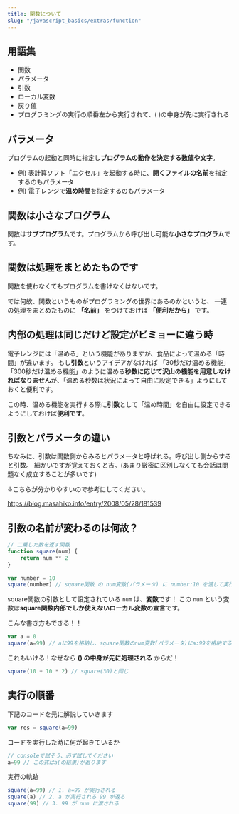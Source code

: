 ```yaml
---
title: 関数について
slug: "/javascript_basics/extras/function"
---
```


## 用語集
- 関数
- パラメータ
- 引数
- ローカル変数
- 戻り値
- プログラミングの実行の順番左から実行されて、( )の中身が先に実行される

## パラメータ

プログラムの起動と同時に指定し**プログラムの動作を決定する数値や文字**。

- 例) 表計算ソフト「エクセル」を起動する時に、**開くファイルの名前**を指定するのもパラメータ
- 例) 電子レンジで**温め時間**を指定するのもパラメータ

## 関数は小さなプログラム

関数は**サブプログラム**です。プログラムから呼び出し可能な**小さなプログラム**です。

## 関数は処理をまとめたものです

関数を使わなくてもプログラムを書けなくはないです。

では何故、関数というものがプログラミングの世界にあるのかというと、
一連の処理をまとめたものに **「名前」** をつけておけば **「便利だから」** です。

## 内部の処理は同じだけど設定がビミョーに違う時

電子レンジには「温める」という機能がありますが、食品によって温める「時間」が違います。
もし**引数**というアイデアがなければ 「30秒だけ温める機能」「300秒だけ温める機能」のように温める**秒数に応じて沢山の機能を用意しなければなりません**が、「温める秒数は状況によって自由に設定できる」ようにしておくと便利です。

この時、温める機能を実行する際に**引数**として「温め時間」を自由に設定できるようにしておけば**便利です**。

## 引数とパラメータの違い

ちなみに、引数は関数側からみるとパラメータと呼ばれる。呼び出し側からすると引数。
細かいですが覚えておくと吉。(あまり厳密に区別しなくても会話は問題なく成立することが多いです)

↓こちらが分かりやすいので参考にしてください。

https://blog.masahiko.info/entry/2008/05/28/181539

## 引数の名前が変わるのは何故？

```js
// 二乗した数を返す関数
function square(num) {
    return num ** 2
}
　
var number = 10
square(number) // square関数 の num変数(パラメータ) に number:10 を渡して実行している
```

square関数の引数として設定されている `num` は、**変数**です！
この `num` という変数は**square関数内部でしか使えないローカル変数の宣言**です。

こんな書き方もできる！！

```js
var a = 0
square(a=99) // aに99を格納し、square関数のnum変数(パラメータ)にa:99を格納する
```

これもいける！なぜなら **() の中身が先に処理される** からだ！

```js
square(10 + 10 * 2) // square(30)と同じ
```

## 実行の順番

下記のコードを元に解説していきます

```js
var res = square(a=99)
```

コードを実行した時に何が起きているか

```js
// consoleで試そう、必ず試してください
a=99 // この式はa(の結果)が返ります
```

実行の軌跡

```js
square(a=99) // 1. a=99 が実行される
square(a) // 2. a が実行される 99 が返る
square(99) // 3. 99 が num に渡される
```
